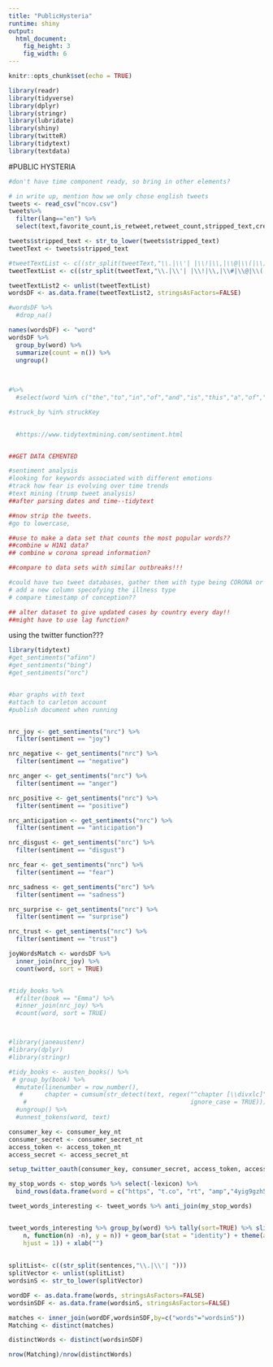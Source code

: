 ```yaml
---
title: "PublicHysteria"
runtime: shiny
output: 
  html_document:
    fig_height: 3
    fig_width: 6
---
```


```r
knitr::opts_chunk$set(echo = TRUE)
```

```r
library(readr)
library(tidyverse)
library(dplyr)
library(stringr)
library(lubridate)
library(shiny)
library(twitteR)
library(tidytext)
library(textdata)
```




#PUBLIC HYSTERIA 
```r
#don't have time component ready, so bring in other elements?

# in write up, mention how we only chose english tweets
tweets <- read_csv("ncov.csv")
tweets%>%
  filter(lang=="en") %>%
  select(text,favorite_count,is_retweet,retweet_count,stripped_text,created_at)

tweets$stripped_text <- str_to_lower(tweets$stripped_text)
tweetText <- tweets$stripped_text

#tweetTextList <- c((str_split(tweetText,"\\.|\\'| |\\!|\\,|\\@|\\(|\\)|\\?|\\:"))) #keeping hashtag
tweetTextList <- c((str_split(tweetText,"\\.|\\'| |\\!|\\,|\\#|\\@|\\(|\\)|\\?|\\:"))) #came from dictionary homework, period, or, etc. to separate words

tweetTextList2 <- unlist(tweetTextList)
wordsDF <- as.data.frame(tweetTextList2, stringsAsFactors=FALSE)

#wordsDF %>%
  #drop_na()

names(wordsDF) <- "word"
wordsDF %>%
  group_by(word) %>%
  summarize(count = n()) %>%
  ungroup() 

  
  
#%>%
  #select(word %in% c("the","to","in","of","and","is","this","a","of","for","be","on","than","that","so"))

#struck_by %in% struckKey

  
  #https://www.tidytextmining.com/sentiment.html


##GET DATA CEMENTED

#sentiment analysis
#looking for keywords associated with different emotions
#track how fear is evolving over time trends 
#text mining (trump tweet analysis)
##after parsing dates and time--tidytext

##now strip the tweets. 
#go to lowercase,

##use to make a data set that counts the most popular words??
##combine w H1N1 data?
## combine w corona spread information? 

##compare to data sets with similar outbreaks!!!

#could have two tweet databases, gather them with type being CORONA or H1N1
# add a new column specofying the illness type
# compare timestamp of conception?? 

## alter dataset to give updated cases by country every day!! 
##might have to use lag function?
```

using the twitter function???



```r
library(tidytext)
#get_sentiments("afinn")
#get_sentiments("bing")
#get_sentiments("nrc")


#bar graphs with text
#attach to carleton account 
#publish document when running


nrc_joy <- get_sentiments("nrc") %>% 
  filter(sentiment == "joy")

nrc_negative <- get_sentiments("nrc") %>% 
  filter(sentiment == "negative")

nrc_anger <- get_sentiments("nrc") %>% 
  filter(sentiment == "anger")

nrc_positive <- get_sentiments("nrc") %>% 
  filter(sentiment == "positive")

nrc_anticipation <- get_sentiments("nrc") %>% 
  filter(sentiment == "anticipation")

nrc_disgust <- get_sentiments("nrc") %>% 
  filter(sentiment == "disgust")

nrc_fear <- get_sentiments("nrc") %>% 
  filter(sentiment == "fear")

nrc_sadness <- get_sentiments("nrc") %>% 
  filter(sentiment == "sadness")

nrc_surprise <- get_sentiments("nrc") %>% 
  filter(sentiment == "surprise")

nrc_trust <- get_sentiments("nrc") %>% 
  filter(sentiment == "trust")

joyWordsMatch <- wordsDF %>%
  inner_join(nrc_joy) %>%
  count(word, sort = TRUE)


#tidy_books %>%
  #filter(book == "Emma") %>%
  #inner_join(nrc_joy) %>%
  #count(word, sort = TRUE)



#library(janeaustenr)
#library(dplyr)
#library(stringr)

#tidy_books <- austen_books() %>%
 # group_by(book) %>%
  #mutate(linenumber = row_number(),
   #      chapter = cumsum(str_detect(text, regex("^chapter [\\divxlc]", 
    #                                             ignore_case = TRUE)))) %>%
  #ungroup() %>%
  #unnest_tokens(word, text)

```


```r
consumer_key <- consumer_key_nt
consumer_secret <- consumer_secret_nt
access_token <- access_token_nt
access_secret <- access_secret_nt

setup_twitter_oauth(consumer_key, consumer_secret, access_token, access_secret)

my_stop_words <- stop_words %>% select(-lexicon) %>% 
  bind_rows(data.frame(word = c("https", "t.co", "rt", "amp","4yig9gzh5t","fyy2ceydhi","78","fakenews")))

tweet_words_interesting <- tweet_words %>% anti_join(my_stop_words)


tweet_words_interesting %>% group_by(word) %>% tally(sort=TRUE) %>% slice(1:25) %>% ggplot(aes(x = reorder(word, 
    n, function(n) -n), y = n)) + geom_bar(stat = "identity") + theme(axis.text.x = element_text(angle = 60, 
    hjust = 1)) + xlab("")
    
    
splitList<- c((str_split(sentences,"\\.|\\'| ")))
splitVector <- unlist(splitList)
wordsinS <- str_to_lower(splitVector)

wordDF <- as.data.frame(words, stringsAsFactors=FALSE) 
wordsinSDF <- as.data.frame(wordsinS, stringsAsFactors=FALSE) 

matches <- inner_join(wordDF,wordsinSDF,by=c("words"="wordsinS"))
Matching <- distinct(matches)

distinctWords <- distinct(wordsinSDF)

nrow(Matching)/nrow(distinctWords)

```